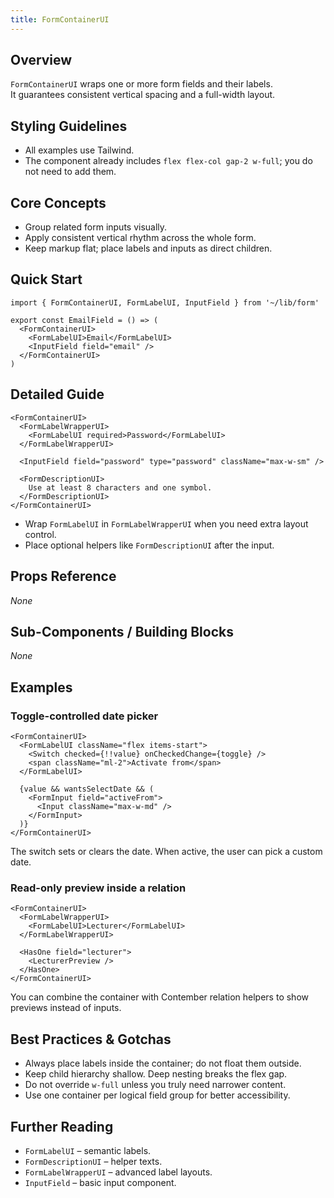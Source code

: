 ```yaml
---
title: FormContainerUI
---
```


<!-- Edited by human: false -->
<!-- Examples count: 11 -->
<!-- Source examples: 1 -->
<!-- Playground examples: 0 -->
<!-- External examples: 10 -->
<!-- Import examples: 5 -->

## Overview
`FormContainerUI` wraps one or more form fields and their labels.  
It guarantees consistent vertical spacing and a full-width layout.

## Styling Guidelines
* All examples use Tailwind.
* The component already includes `flex flex-col gap-2 w-full`; you do not need to add them.

## Core Concepts
* Group related form inputs visually.
* Apply consistent vertical rhythm across the whole form.
* Keep markup flat; place labels and inputs as direct children.

## Quick Start
```tsx
import { FormContainerUI, FormLabelUI, InputField } from '~/lib/form'

export const EmailField = () => (
  <FormContainerUI>
    <FormLabelUI>Email</FormLabelUI>
    <InputField field="email" />
  </FormContainerUI>
)
```

## Detailed Guide
```tsx
<FormContainerUI>
  <FormLabelWrapperUI>
    <FormLabelUI required>Password</FormLabelUI>
  </FormLabelWrapperUI>

  <InputField field="password" type="password" className="max-w-sm" />

  <FormDescriptionUI>
    Use at least 8 characters and one symbol.
  </FormDescriptionUI>
</FormContainerUI>
```
* Wrap `FormLabelUI` in `FormLabelWrapperUI` when you need extra layout control.  
* Place optional helpers like `FormDescriptionUI` after the input.

## Props Reference
_None_

## Sub-Components / Building Blocks
_None_

## Examples

### Toggle-controlled date picker
```tsx
<FormContainerUI>
  <FormLabelUI className="flex items-start">
    <Switch checked={!!value} onCheckedChange={toggle} />
    <span className="ml-2">Activate from</span>
  </FormLabelUI>

  {value && wantsSelectDate && (
    <FormInput field="activeFrom">
      <Input className="max-w-md" />
    </FormInput>
  )}
</FormContainerUI>
```
The switch sets or clears the date. When active, the user can pick a custom date.

### Read-only preview inside a relation
```tsx
<FormContainerUI>
  <FormLabelWrapperUI>
    <FormLabelUI>Lecturer</FormLabelUI>
  </FormLabelWrapperUI>

  <HasOne field="lecturer">
    <LecturerPreview />
  </HasOne>
</FormContainerUI>
```
You can combine the container with Contember relation helpers to show previews instead of inputs.

## Best Practices & Gotchas
* Always place labels inside the container; do not float them outside.
* Keep child hierarchy shallow. Deep nesting breaks the flex gap.
* Do not override `w-full` unless you truly need narrower content.
* Use one container per logical field group for better accessibility.

## Further Reading
* `FormLabelUI` – semantic labels.
* `FormDescriptionUI` – helper texts.
* `FormLabelWrapperUI` – advanced label layouts.
* `InputField` – basic input component.

<!-- End of Generated Documentation -->